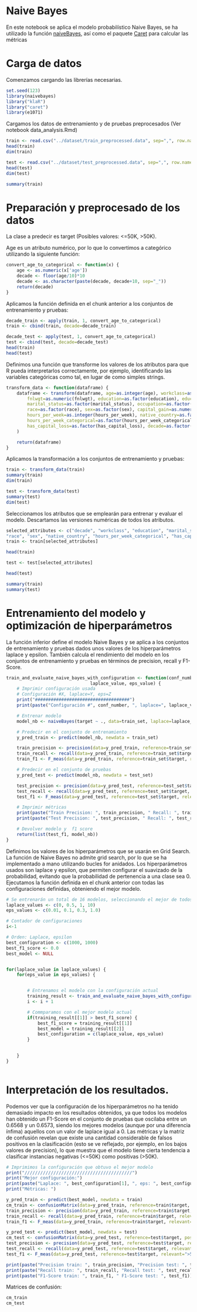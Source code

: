 # Naive Bayes
En este notebook se aplica el modelo probabilístico Naive Bayes, se ha utilizado la función [naiveBayes](https://rpubs.com/maulikpatel/224581), así como el paquete [Caret](https://topepo.github.io/caret/) para calcular las métricas

# Carga de datos
Comenzamos cargando las librerías necesarias.

```r
set.seed(123)
library(naivebayes)
library("klaR")
library("caret")
library(e1071)
```

Cargamos los datos de entrenamiento y de pruebas preprocesados (Ver notebook data_analysis.Rmd)
```r
train <- read.csv("../dataset/train_preprocessed.data", sep=",", row.names=NULL, header=TRUE)
head(train)
dim(train)

test <- read.csv("../dataset/test_preprocessed.data", sep=",", row.names=NULL, header=TRUE)
head(test)
dim(test)
```

```r
summary(train)
```

# Preparación y preprocesado de los datos 
La clase a predecir es target (Posibles valores: <=50K, >50K).

Age es un atributo numérico, por lo que lo convertimos a categórico utilizando la siguiente función:
```r
convert_age_to_categorical <- function(x) {
    age <- as.numeric(x['age'])
    decade <- floor(age/10)*10
    decade <- as.character(paste(decade, decade+10, sep="_"))
    return(decade)
}	
```	

Aplicamos la función definida en el chunk anterior a los conjuntos de entrenamiento y pruebas:

```r
decade_train <- apply(train, 1, convert_age_to_categorical)
train <- cbind(train, decade=decade_train)

decade_test <- apply(test, 1, convert_age_to_categorical)
test <- cbind(test, decade=decade_test)
head(train)
head(test)
```

Definimos una función que transforme los valores de los atributos para que R pueda interpretarlos correctamente, por ejemplo, identificando las variables categóricas como tal, en lugar de como simples strings.

```r
transform_data <- function(dataframe) {
    dataframe <- transform(dataframe, age=as.integer(age), workclass=as.factor(workclass),
        fnlwgt=as.numeric(fnlwgt), education=as.factor(education), education_num=as.integer(education_num),
        marital_status=as.factor(marital_status), occupation=as.factor(occupation), relationship=as.factor(relationship),
        race=as.factor(race), sex=as.factor(sex), capital_gain=as.numeric(capital_gain), capital_loss=as.numeric(capital_loss),
        hours_per_week=as.integer(hours_per_week), native_country=as.factor(native_country), target=as.factor(target),
        hours_per_week_categorical=as.factor(hours_per_week_categorical),has_capital_gain=as.factor(has_capital_gain),
        has_capital_loss=as.factor(has_capital_loss), decade=as.factor(decade)
    )

    return(dataframe)
}
```

Aplicamos la transformación a los conjuntos de entrenamiento y pruebas:

```r
train <- transform_data(train)
summary(train)	
dim(train)

test <- transform_data(test)
summary(test)
dim(test)
```

Seleccionamos los atributos que se emplearán para entrenar y evaluar el modelo. Descartamos las versiones numéricas de todos los atributos.

```r
selected_attributes <- c("decade", "workclass", "education", "marital_status", "occupation", "relationship", 
"race", "sex", "native_country", "hours_per_week_categorical", "has_capital_gain", "has_capital_loss", "target")
train <- train[selected_attributes]

head(train)	
```	

```r
test <- test[selected_attributes]

head(test)
```	


```r
summary(train)	
summary(test)
```

# Entrenamiento del modelo y optimización de hiperparámetros
La función inferior define el modelo Naive Bayes y se aplica a los conjuntos de entrenamiento y pruebas dados unos valores de los hiperparámetros laplace y epsilon. También calcula el rendimiento del modelo en los conjuntos de entrenamiento y pruebas en términos de precision, recall y F1-Score.

```r
train_and_evaluate_naive_bayes_with_configuration <- function(conf_number, train_set, test_set, 
                                laplace_value, eps_value) {
    # Imprimir configuración usada
    # Configuración #X, laplace=Y, eps=Z
    print("####################################")
    print(paste("Configuración #", conf_number, ", laplace=", laplace_value, ", eps=", eps_value))

    # Entrenar modelo
    model_nb <- naiveBayes(target ~ ., data=train_set, laplace=laplace_value, eps=eps_value)

    # Predecir en el conjunto de entrenamiento
    y_pred_train <- predict(model_nb, newdata = train_set)

    train_precision <- precision(data=y_pred_train, reference=train_set$target, relevant=">50K")
    train_recall <- recall(data=y_pred_train, reference=train_set$target, relevant=">50K")
    train_f1 <- F_meas(data=y_pred_train, reference=train_set$target, relevant=">50K")

    # Predecir en el conjunto de pruebas
    y_pred_test <- predict(model_nb, newdata = test_set)

    test_precision <- precision(data=y_pred_test, reference=test_set$target, relevant=">50K")
    test_recall <- recall(data=y_pred_test, reference=test_set$target, relevant=">50K")
    test_f1 <- F_meas(data=y_pred_test, reference=test_set$target, relevant=">50K")

    # Imprimir métricas
    print(paste("Train Precision: ", train_precision, " Recall: ", train_recall, " F1-Score ", train_f1))
    print(paste("Test Precision: ", test_precision, " Recall: ", test_recall, " F1-Score ", test_f1))

    # Devolver modelo y  f1 score
    return(list(test_f1, model_nb))
}
```

Definimos los valores de los hiperparámetros que se usarán en Grid Search. La función de Naive Bayes no admite grid search, por lo que se ha implementado a mano utilizando bucles for anidados. Los hiperparámetros usados
son laplace y epsilon, que permiten configurar el suavizado de la probabilidad, evitando que la probabilidad de pertenencia a una clase sea 0. Ejecutamos la función definida en el chunk anterior con todas las configuraciones definidas,
obteniendo el mejor modelo.

```r
# Se entrenarán un total de 16 modelos, seleccionando el mejor de todos
laplace_values <- c(0, 0.5, 1, 10)
eps_values <- c(0.01, 0.1, 0.3, 1.0)

# Contador de configuraciones
i<-1

# Orden: Laplace, epsilon
best_configuration <- c(1000, 1000)
best_f1_score <- 0.0
best_model <- NULL


for(laplace_value in laplace_values) {
    for(eps_value in eps_values) {


        # Entrenamos el modelo con la configuración actual
        training_result <- train_and_evaluate_naive_bayes_with_configuration(i, train, test, laplace_value, eps_value)
        i <- i + 1

        # Commparamos con el mejor modelo actual
        if(training_result[[1]] > best_f1_score) {
            best_f1_score = training_result[[1]]
            best_model = training_result[[2]]
            best_configuration = c(laplace_value, eps_value)
        }

        
    }
}



```

# Interpretación de los resultados.
Podemos ver que la configuración de los hiperparámetros no ha tenido demasiado impacto en los resultados obtenidos, ya que todos los modelos han obtenido un F1-Score en el conjunto de pruebas que oscilaba entre un 0.6568 y un 0.6573, siendo los mejores modelos (aunque por una diferencia ínfima) aquellos 
con un valor de laplace igual a 0. Las métricas y la matriz de confusión revelan que existe una cantidad considerable de falsos positivos en la clasificación (esto se ve reflejado, por ejemplo, en los bajos valores de precision), lo que muestra que el modelo tiene cierta tendencia a clasificar instancias negativas (<=50K)
como positivas (>50K).

```r
# Imprimimos la configuración que obtuvo el mejor modelo
print("/////////////////////////////////////////")
print("Mejor configuración:")
print(paste("Laplace: ", best_configuration[1], ", eps: ", best_configuration[2]))
print("Métricas: ")

y_pred_train <- predict(best_model, newdata = train)
cm_train <- confusionMatrix(data=y_pred_train, reference=train$target, positive=">50K", mode = "prec_recall")
train_precision <- precision(data=y_pred_train, reference=train$target, relevant=">50K")
train_recall <- recall(data=y_pred_train, reference=train$target, relevant=">50K")
train_f1 <- F_meas(data=y_pred_train, reference=train$target, relevant=">50K")

y_pred_test <- predict(best_model, newdata = test)
cm_test <- confusionMatrix(data=y_pred_test, reference=test$target, positive=">50K", mode = "prec_recall")
test_precision <- precision(data=y_pred_test, reference=test$target, relevant=">50K")
test_recall <- recall(data=y_pred_test, reference=test$target, relevant=">50K")
test_f1 <- F_meas(data=y_pred_test, reference=test$target, relevant=">50K")

print(paste("Precision train: ", train_precision, "Precision test: ", test_precision))
print(paste("Recall train: ", train_recall, "Recall test: ", test_recall))
print(paste("F1-Score train: ", train_f1, " F1-Score test: ", test_f1))

```

Matrices de confusión:
```r
cm_train
cm_test	
```

```r
```

